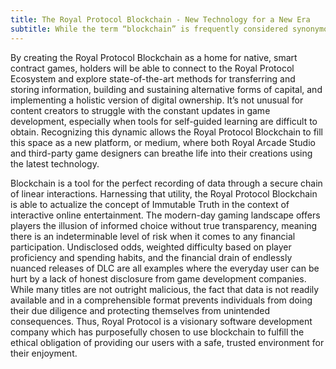 ```yaml
---
title: The Royal Protocol Blockchain - New Technology for a New Era
subtitle: While the term “blockchain” is frequently considered synonymous to cryptocurrency, the purpose of its underlying technology diversifies beyond its connection to digital finance.
---
```


<GoBack link="/litepaper" />

By creating the Royal Protocol Blockchain as a home for native, smart contract games, holders will be able to connect to the Royal Protocol Ecosystem and explore state-of-the-art methods for transferring and storing information, building and sustaining alternative forms of capital, and implementing a holistic version of digital ownership. It’s not unusual for content creators to struggle with the constant updates in game development, especially when tools for self-guided learning are difficult to obtain. Recognizing this dynamic allows the Royal Protocol Blockchain to fill this space as a new platform, or medium, where both Royal Arcade Studio and third-party game designers can breathe life into their creations using the latest technology.

Blockchain is a tool for the perfect recording of data through a secure chain of linear interactions. Harnessing that utility, the Royal Protocol Blockchain is able to actualize the concept of Immutable Truth in the context of interactive online entertainment. The modern-day gaming landscape offers players the illusion of informed choice without true transparency, meaning there is an indeterminable level of risk when it comes to any financial participation. Undisclosed odds, weighted difficulty based on player proficiency and spending habits, and the financial drain of endlessly nuanced releases of DLC are all examples where the everyday user can be hurt by a lack of honest disclosure from game development companies. While many titles are not outright malicious, the fact that data is not readily available and in a comprehensible format prevents individuals from doing their due diligence and protecting themselves from unintended consequences. Thus, Royal Protocol is a visionary software development company which has purposefully chosen to use blockchain to fulfill the ethical obligation of providing our users with a safe, trusted environment for their enjoyment.

<PrevNextButtons prev="gaming-evolved" next="infinite-possibilities" />
